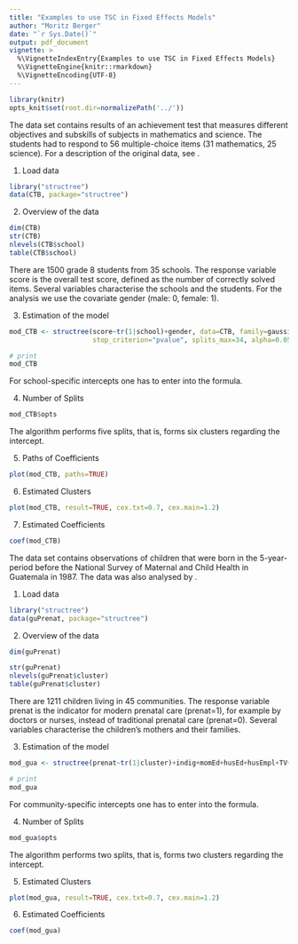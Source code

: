 ---
title: "Examples to use TSC in Fixed Effects Models"
author: "Moritz Berger"
date: "`r Sys.Date()`"
output: pdf_document
vignette: >
  %\VignetteIndexEntry{Examples to use TSC in Fixed Effects Models}
  %\VignetteEngine{knitr::rmarkdown}
  %\VignetteEncoding{UTF-8}
---

```{r setup, message=FALSE, echo=FALSE}
library(knitr)
opts_knit$set(root.dir=normalizePath('../'))
```

\section{CTB/McGraw-Hill}

The data set contains results of an achievement test that measures different objectives and subskills of subjects in mathematics and science. The students had to respond to 56 multiple-choice items (31 mathematics, 25 science). For a description of the original data, see \cite{CTB}. 

1. Load data 
```{r, message=FALSE}
library("structree")
data(CTB, package="structree")
```

2. Overview of the data
```{r}
dim(CTB)
str(CTB)
nlevels(CTB$school)
table(CTB$school)
```
There are 1500 grade 8 students from 35 schools. The response variable score is the overall test score, defined as the number of correctly solved items. Several variables characterise the schools and the students. For the analysis we use the covariate gender (male: 0, female: 1). 

3. Estimation of the model
```{r,tidy=TRUE,tidy.opts=list(width.cutoff=60)}
mod_CTB <- structree(score~tr(1|school)+gender, data=CTB, family=gaussian,
                     stop_criterion="pvalue", splits_max=34, alpha=0.05, trace=FALSE)

# print 
mod_CTB
```
For school-specific intercepts one has to enter \texttt{tr(1|school)} into the formula. 

4. Number of Splits 
```{r}
mod_CTB$opts
```
The algorithm performs five splits, that is, forms six clusters regarding the intercept. 

5. Paths of Coefficients 
```{r,fig.height=4,fig.width=4,fig.align='center'}
plot(mod_CTB, paths=TRUE)
```

\pagebreak

6. Estimated Clusters 
```{r,fig.height=4,fig.width=5,fig.align='center'}
plot(mod_CTB, result=TRUE, cex.txt=0.7, cex.main=1.2)
```

7. Estimated Coefficients 
```{r}
coef(mod_CTB)
```

\section{National Survey in Guatemala}

The data set contains observations of children that were born in the 5-year-period before the National Survey of Maternal and Child Health in Guatemala in 1987. The data was also analysed by \cite{GUA}. 

1. Load data
```{r, message=FALSE}
library("structree")
data(guPrenat, package="structree")
```

2. Overview of the data
```{r}
dim(guPrenat)
```

\pagebreak

```{r}
str(guPrenat)
nlevels(guPrenat$cluster)
table(guPrenat$cluster)
```
There are 1211 children living in 45 communities. The response variable prenat is the indicator for modern prenatal care (prenat=1), for example by doctors or nurses, instead of traditional prenatal care (prenat=0). Several variables characterise the children's mothers and their families. 

3. Estimation of the model
```{r,tidy=TRUE,tidy.opts=list(width.cutoff=80)}
mod_gua <- structree(prenat~tr(1|cluster)+indig+momEd+husEd+husEmpl+TV+motherAge+toilet,data=guPrenat,family=binomial(link="logit"),stop_criterion="pvalue",splits_max=10,alpha=0.05,trace=FALSE)

# print 
mod_gua
```
For community-specific intercepts one has to enter \texttt{tr(1|cluster)} into the formula. 

\pagebreak

4. Number of Splits 
```{r}
mod_gua$opts
```
The algorithm performs two splits, that is, forms two clusters regarding the intercept. 

5. Estimated Clusters 
```{r,fig.height=4,fig.width=6,fig.align='center'}
plot(mod_gua, result=TRUE, cex.txt=0.7, cex.main=1.2)
```

6. Estimated Coefficients 
```{r}
coef(mod_gua)
```

\begin{thebibliography}{xxxxxxx}
\bibitem{CTB}De Boeck, P. and M. Wilson (2004). {\it Explanatory item response models: A generalized linear and nonlinear approach}. 
Springer Verlag. 
\bibitem{GUA}Rodriguez, G. and N. Goldman (2001). Improved estimation procedures for multilevel models with binary response: A case-study. {\it Journal of the Royal Statistical Society. Series A (Statistics in Society) 164(2)}, 339-355.
\end{thebibliography}

